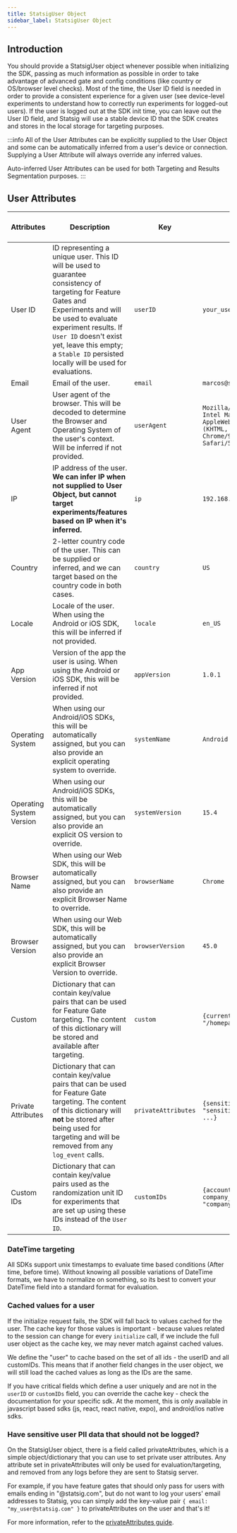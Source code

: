 ```yaml
---
title: StatsigUser Object
sidebar_label: StatsigUser Object
---
```


## Introduction

You should provide a StatsigUser object whenever possible when initializing the SDK, passing as much information as possible in order to take advantage of advanced gate and config conditions (like country or OS/browser level checks). Most of the time, the User ID field is needed in order to provide a consistent experience for a given user (see device-level experiments to understand how to correctly run experiments for logged-out users). If the user is logged out at the SDK init time, you can leave out the User ID field, and Statsig will use a stable device ID that the SDK creates and stores in the local storage for targeting purposes.

:::info
All of the User Attributes can be explicitly supplied to the User Object and some can be automatically inferred from a user's device or connection. Supplying a User Attribute will always override any inferred values.

Auto-inferred User Attributes can be used for both Targeting and Results Segmentation purposes.
:::

## User Attributes



| Attributes | Description | Key | Example | Client SDK Support | Auto-infer |
|---|---|---|---|---|---|
| User ID | ID representing a unique user. This ID will be used to guarantee consistency of targeting for Feature Gates and Experiments and will be used to evaluate experiment results. If `User ID` doesn't exist yet, leave this empty; a `Stable ID` persisted locally will be used for evaluations. | `userID` | `your_user_id` | All |  |
| Email | Email of the user. | `email` | `marcos@statsig.com` | All |  |
| User Agent | User agent of the browser. This will be decoded to determine the Browser and Operating System of the user's context. Will be inferred if not provided. | `userAgent` | `Mozilla/5.0 (Macintosh; Intel Mac OS X 10_15_7) AppleWebKit/537.36 (KHTML, like Gecko) Chrome/95.0.4638.40 Safari/537.36` | Web | ✔ |
| IP | IP address of the user. **We can infer IP when not supplied to User Object, but cannot target experiments/features based on IP when it's inferred.** | `ip` | `192.168.1.101` | All | ✔ |
| Country | 2-letter country code of the user. This can be supplied or inferred, and we can target based on the country code in both cases. | `country` | `US` | All | ✔ |
| Locale | Locale of the user. When using the Android or iOS SDK, this will be inferred if not provided. | `locale` | `en_US` | Mobile | ✔ |
| App Version | Version of the app the user is using. When using the Android or iOS SDK, this will be inferred if not provided. | `appVersion` | `1.0.1` | Mobile | ✔ |
| Operating System | When using our Android/iOS SDKs, this will be automatically assigned, but you can also provide an explicit operating system to override. | `systemName` | `Android` | All | ✔ |
| Operating System Version | When using our Android/iOS SDKs, this will be automatically assigned, but you can also provide an explicit OS version to override. | `systemVersion` | `15.4` | All | ✔ |
| Browser Name | When using our Web SDK, this will be automatically assigned, but you can also provide an explicit Browser Name to override. | `browserName` | `Chrome` | Web | ✔ |
| Browser Version | When using our Web SDK, this will be automatically assigned, but you can also provide an explicit Browser Version to override. | `browserVersion` | `45.0` | Web | ✔ |
| Custom | Dictionary that can contain key/value pairs that can be used for Feature Gate targeting. The content of this dictionary will be stored and available after targeting. | `custom` | `{current_page: "/homepage", ...}` | All |  |
| Private Attributes | Dictionary that can contain key/value pairs that can be used for Feature Gate targeting. The content of this dictionary will **not** be stored after being used for targeting and will be removed from any `log_event` calls. | `privateAttributes` | `{sensitive_field: "sensitive_information", ...}` | All |  |
| Custom IDs | Dictionary that can contain key/value pairs used as the randomization unit ID for experiments that are set up using these IDs instead of the `User ID`. | `customIDs` | `{account_id: "23456555", company_id: "company_xyz"}` | All |  |


### DateTime targeting
All SDKs support unix timestamps to evaluate time based conditions (After time, before time).  Without knowing all possible variations of DateTime formats, we have to normalize on something, so its best to convert your DateTime field into a standard format for evaluation.


### Cached values for a user
If the initialize request fails, the SDK will fall back to values cached for the user.  The cache key for those values is important - because values related to the session can change for every `initialize` call, if we include the full user object as the cache key, we may never match against cached values.

We define the "user" to cache based on the set of all ids - the userID and all customIDs.  This means that if another field changes in the user object, we will still load the cached values as long as the IDs are the same.

If you have critical fields which define a user uniquely and are not in the `userID` or `customIDs` field, you can override the cache key - check the documentation for your specific sdk.  At the moment, this is only available in javascript based sdks (js, react, react native, expo), and android/ios native sdks.

### Have sensitive user PII data that should not be logged?

On the StatsigUser object, there is a field called privateAttributes, which is a simple object/dictionary that you can use to set private user attributes. Any attribute set in privateAttributes will only be used for evaluation/targeting, and removed from any logs before they are sent to Statsig server.

For example, if you have feature gates that should only pass for users with emails ending in "@statsig.com", but do not want to log your users' email addresses to Statsig, you can simply add the key-value pair `{ email: "my_user@statsig.com" }` to privateAttributes on the user and that's it!

For more information, refer to the [privateAttributes guide](/guides/private-attributes).
